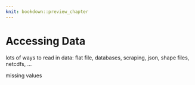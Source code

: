 ```yaml
---
knit: bookdown::preview_chapter
---
```


# Accessing Data

lots of ways to read  in data: flat file, databases, scraping, json, shape files, netcdfs,  ...

missing values